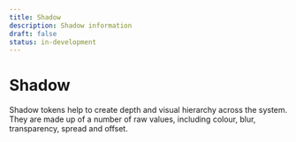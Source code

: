 ```yaml
---
title: Shadow
description: Shadow information
draft: false
status: in-development
---
```


# Shadow

Shadow tokens help to create depth and visual hierarchy across the system. They are made up of a number of raw values, including colour, blur, transparency, spread and offset.

<ShadowTable />
